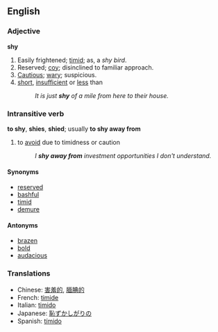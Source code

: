 ==English==
===Adjective===
'''shy'''

#Easily frightened; [[timid]]; as, a ''shy bird''.
#Reserved; [[coy]]; disinclined to familiar approach.
#[[Cautious]]; [[wary]]; suspicious.
#[[short]], [[insufficient]] or [[less]] than 
#:''It is just '''shy''' of a mile from here to their house.''

===Intransitive verb===
'''to shy''', '''shies''', '''shied'''; usually '''to shy away from'''
#to [[avoid]] due to timidness or caution
#:''I '''shy away from''' investment opportunities I don't understand.''

====Synonyms====
*[[reserved]]
*[[bashful]]
*[[timid]]
*[[demure]]

====Antonyms====
*[[brazen]]
*[[bold]]
*[[audacious]]

===Translations===
*Chinese: [[害羞的]], [[腼腆的]]
*French: [[timide]]
*Italian: [[timido]]
*Japanese: [[恥ずかしがりの]]
*Spanish: [[tímido]]